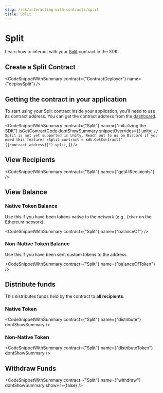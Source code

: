 ```yaml
---
slug: /sdk/interacting-with-contracts/split
title: Split
---
```



# Split

Learn how to interact with your [Split](/pre-built-contracts/split) contract in the SDK.

## Create a Split Contract

<CodeSnippetWithSummary contract={"ContractDeployer"} name={"deploySplit"} />

## Getting the contract in your application

To start using your Split contract inside your application, you'll need to use its contract address.
You can get the contract address from the [dashboard](https://thirdweb.com/dashboard).

<CodeSnippetWithSummary
  contract={"Split"}
  name={"initializing the SDK"}
  isGetContractCode
  dontShowSummary
  snippetOverrides={{
    unity: `// Split is not yet supported in Unity. Reach out to us on Discord if you need this feature! \Split contract = sdk.GetContract("{{contract_address}}").split`,
  }}
/>

## View Recipients

<CodeSnippetWithSummary contract={"Split"} name={"getAllRecipients"} />

## View Balance

### Native Token Balance

Use this if you have been tokens native to the network (e.g., `Ether` on the Ethereum network).

<CodeSnippetWithSummary contract={"Split"} name={"balanceOf"} />

### Non-Native Token Balance

Use this if you have been sent custom tokens to the address.

<CodeSnippetWithSummary contract={"Split"} name={"balanceOfToken"} />

## Distribute funds

This distributes funds held by the contract to **all recipients**.

### Native Token

<CodeSnippetWithSummary
  contract={"Split"}
  name={"distribute"}
  dontShowSummary
/>

### Non-Native Token

<CodeSnippetWithSummary
  contract={"Split"}
  name={"distributeToken"}
  dontShowSummary
/>

## Withdraw Funds

<CodeSnippetWithSummary
  contract={"Split"}
  name={"withdraw"}
  dontShowSummary
  showHr={false}
/>
